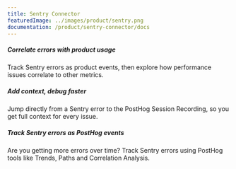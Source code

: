 ```yaml
---
title: Sentry Connector
featuredImage: ../images/product/sentry.png
documentation: /product/sentry-connector/docs
---
```


<Section
    divider={false}
    title="Track errors and performance issues as PostHog events with this two-way connection to Sentry"
    size="full"
    cols={3}
>
    <div>
        <h5>Correlate errors with product usage</h5>
        <p>Track Sentry errors as product events, then explore how performance issues correlate to other metrics.</p>
    </div>
    <div>
        <h5>Add context, debug faster</h5>
        <p>Jump directly from a Sentry error to the PostHog Session Recording, so you get full context for every issue.</p>
    </div>
    <div>
        <h5>Track Sentry errors as PostHog events</h5>
        <p>Are you getting more errors over time? Track Sentry errors using PostHog tools like Trends, Paths and Correlation Analysis.</p>
    </div>
</Section>

<TutorialsSlider topic="sentry" />

<Documentation />